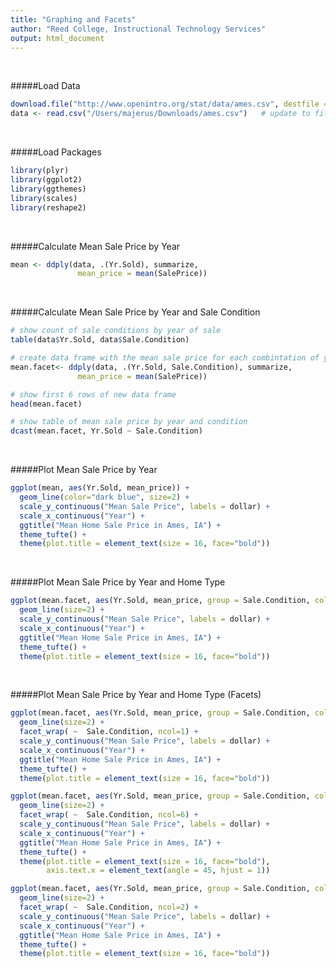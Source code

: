 ```yaml
---
title: "Graphing and Facets"
author: "Reed College, Instructional Technology Services"
output: html_document
---
```


<br />

#####Load Data 
```r

download.file("http://www.openintro.org/stat/data/ames.csv", destfile = "ames.csv")
data <- read.csv("/Users/majerus/Downloads/ames.csv")   # update to file path on your computer 

```

<br />

#####Load Packages

```r

library(plyr)
library(ggplot2)
library(ggthemes)
library(scales)
library(reshape2)
```

<br />

#####Calculate Mean Sale Price by Year 

```r

mean <- ddply(data, .(Yr.Sold), summarize,     
               mean_price = mean(SalePrice))

```

<br />

#####Calculate Mean Sale Price by Year and Sale Condition 

```r

# show count of sale conditions by year of sale
table(data$Yr.Sold, data$Sale.Condition)

# create data frame with the mean sale price for each combintation of year and condition
mean.facet<- ddply(data, .(Yr.Sold, Sale.Condition), summarize,     
               mean_price = mean(SalePrice))

# show first 6 rows of new data frame
head(mean.facet)

# show table of mean sale price by year and condition
dcast(mean.facet, Yr.Sold ~ Sale.Condition)

```

<br />

#####Plot Mean Sale Price by Year 

```r

ggplot(mean, aes(Yr.Sold, mean_price)) + 
  geom_line(color="dark blue", size=2) +
  scale_y_continuous("Mean Sale Price", labels = dollar) +
  scale_x_continuous("Year") +
  ggtitle("Mean Home Sale Price in Ames, IA") +
  theme_tufte() +
  theme(plot.title = element_text(size = 16, face="bold"))

```

<br />

#####Plot Mean Sale Price by Year and Home Type

```r

ggplot(mean.facet, aes(Yr.Sold, mean_price, group = Sale.Condition, colour = Sale.Condition)) + 
  geom_line(size=2) +
  scale_y_continuous("Mean Sale Price", labels = dollar) +
  scale_x_continuous("Year") +
  ggtitle("Mean Home Sale Price in Ames, IA") +
  theme_tufte() +
  theme(plot.title = element_text(size = 16, face="bold"))

```


<br />

#####Plot Mean Sale Price by Year and Home Type (Facets)

```r

ggplot(mean.facet, aes(Yr.Sold, mean_price, group = Sale.Condition, colour = Sale.Condition)) + 
  geom_line(size=2) +
  facet_wrap( ~  Sale.Condition, ncol=1) +
  scale_y_continuous("Mean Sale Price", labels = dollar) +
  scale_x_continuous("Year") +
  ggtitle("Mean Home Sale Price in Ames, IA") +
  theme_tufte() +
  theme(plot.title = element_text(size = 16, face="bold"))

```




```r

ggplot(mean.facet, aes(Yr.Sold, mean_price, group = Sale.Condition, colour = Sale.Condition)) + 
  geom_line(size=2) +
  facet_wrap( ~  Sale.Condition, ncol=6) +
  scale_y_continuous("Mean Sale Price", labels = dollar) +
  scale_x_continuous("Year") +
  ggtitle("Mean Home Sale Price in Ames, IA") +
  theme_tufte() +
  theme(plot.title = element_text(size = 16, face="bold"),
        axis.text.x = element_text(angle = 45, hjust = 1))

```





```r

ggplot(mean.facet, aes(Yr.Sold, mean_price, group = Sale.Condition, colour = Sale.Condition)) + 
  geom_line(size=2) +
  facet_wrap( ~  Sale.Condition, ncol=2) +
  scale_y_continuous("Mean Sale Price", labels = dollar) +
  scale_x_continuous("Year") +
  ggtitle("Mean Home Sale Price in Ames, IA") +
  theme_tufte() +
  theme(plot.title = element_text(size = 16, face="bold"))

```









